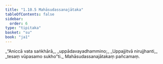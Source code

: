 ```yaml
---
title: "1.10.5 Mahāsudassanajātaka"
tableOfContents: false
sidebar:
  order: 6
type: "tipitaka"
basket: "su"
book: "ja1"
---
```



<DynamicBreadcrumb />

<Division number="95" book="ja1" bookNo="22" page="22">

<Paragraph number="210" type="verses" book="ja1">
_“Aniccā vata saṅkhārā,_  
_uppādavayadhammino;_  
_Uppajjitvā nirujjhanti,_  
_tesaṃ vūpasamo sukho”ti._  


</Paragraph>
</Division>

<Paragraph number="211" type="center" book="ja1">
Mahāsudassanajātakaṃ pañcamaṃ.
</Paragraph>